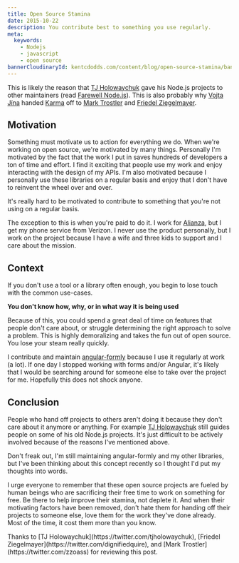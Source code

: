 ```yaml
---
title: Open Source Stamina
date: 2015-10-22
description: You contribute best to something you use regularly.
meta:
  keywords:
    - Nodejs
    - javascript
    - open source
bannerCloudinaryId: kentcdodds.com/content/blog/open-source-stamina/banner
---
```


This is likely the reason that
[TJ Holowaychuk](https://twitter.com/tjholowaychuk) gave his Node.js projects to
other maintainers (read
[Farewell Node.js](https://medium.com/@tjholowaychuk/farewell-node-js-4ba9e7f3e52b#.pj5yx57zb)).
This is also probably why [Vojta Jína](https://twitter.com/vojtajina) handed
[Karma](http://karma-runner.github.io) off to
[Mark Trostler](https://twitter.com/zzoass) and
[Friedel Ziegelmayer](https://twitter.com/dignifiedquire).

## Motivation

Something must motivate us to action for everything we do. When we're working on
open source, we're motivated by many things. Personally I'm motivated by the
fact that the work I put in saves hundreds of developers a ton of time and
effort. I find it exciting that people use my work and enjoy interacting with
the design of my APIs. I'm also motivated because I personally use these
libraries on a regular basis and enjoy that I don't have to reinvent the wheel
over and over.

<callout-warning>
	It's really hard to be motivated to contribute to something that you're not
	using on a regular basis.
</callout-warning>

The exception to this is when you're paid to do it. I work for
[Alianza](http://www.alianza.com), but I get my phone service from Verizon. I
never use the product personally, but I work on the project because I have a
wife and three kids to support and I care about the mission.

## Context

If you don't use a tool or a library often enough, you begin to lose touch with
the common use-cases.

**You don't know how, why, or in what way it is being used**

Because of this, you could spend a great deal of time on features that people
don't care about, or struggle determining the right approach to solve a problem.
This is highly demoralizing and takes the fun out of open source. You lose your
steam really quickly.

I contribute and maintain
[angular-formly](https://github.com/formly-js/angular-formly) because I use it
regularly at work (a lot). If one day I stopped working with forms and/or
Angular, it's likely that I would be searching around for someone else to take
over the project for me. Hopefully this does not shock anyone.

## Conclusion

People who hand off projects to others aren't doing it because they don't care
about it anymore or anything. For example
[TJ Holowaychuk](https://twitter.com/tjholowaychuk) still guides people on some
of his old Node.js projects. It's just difficult to be actively involved because
of the reasons I've mentioned above.

Don't freak out, I'm still maintaining angular-formly and my other libraries,
but I've been thinking about this concept recently so I thought I'd put my
thoughts into words.

I urge everyone to remember that these open source projects are fueled by human
beings who are sacrificing their free time to work on something for free. Be
there to help improve their stamina, not deplete it. And when their motivating
factors have been removed, don't hate them for handing off their projects to
someone else, love them for the work they've done already. Most of the time, it
cost them more than you know.

<callout-info class="aside">
	Thanks to [TJ Holowaychuk](https://twitter.com/tjholowaychuk), [Friedel
	Ziegelmayer](https://twitter.com/dignifiedquire), and [Mark
	Trostler](https://twitter.com/zzoass) for reviewing this post.
</callout-info>
